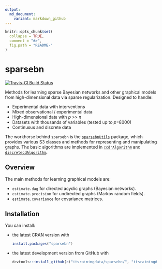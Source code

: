 ```yaml
---
output:
  md_document:
    variant: markdown_github
---
```


```r
knitr::opts_chunk$set(
  collapse = TRUE,
  comment = "#>",
  fig.path = "README-"
)
```

# sparsebn

[![Travis-CI Build Status](https://travis-ci.org/itsrainingdata/sparsebn.svg?branch=master)](https://travis-ci.org/itsrainingdata/sparsebn)

Methods for learning sparse Bayesian networks and other graphical models from
high-dimensional data via sparse regularization. Designed to handle:

- Experimental data with interventions 
- Mixed observational / experimental data
- High-dimensional data with _p >> n_
- Datasets with thousands of variables (tested up to _p_=8000)
- Continuous and discrete data

The workhorse behind `sparsebn` is the [`sparsebnUtils`](http://www.github.com/itsrainingdata/sparsebnUtils/)
package, which provides various S3 classes and methods for representing and manipulating graphs. The basic algorithms are implemented in [`ccdrAlgorithm`](http://www.github.com/itsrainingdata/ccdrAlgorithm/) and [`discretecdAlgorithm`](http://www.github.com/gujyjean/discretecdAlgorithm/).

## Overview

The main methods for learning graphical models are:

* `estimate.dag` for directed acyclic graphs (Bayesian networks).
* `estimate.precision` for undirected graphs (Markov random fields).
* `estimate.covariance` for covariance matrices.

## Installation

You can install:

* the latest CRAN version with

    ```R
    install.packages("sparsebn")
    ````

* the latest development version from GitHub with

    ```R
    devtools::install_github(c("itsrainingdata/sparsebn/", "itsrainingdata/sparsebnUtils/dev", "itsrainingdata/ccdrAlgorithm/dev", "gujyjean/discretecdAlgorithm"))
    ```
